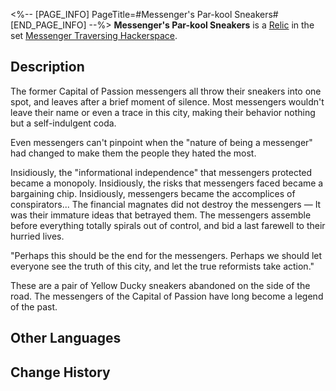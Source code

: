 <%-- [PAGE_INFO]
PageTitle=#Messenger's Par-kool Sneakers#
[END_PAGE_INFO] --%>
{{Relic Infobox
|id        = 61144
|image     = Item Messenger's Par-kool Sneakers.png{{subst:void|<!--$UPLOAD:<<SpriteOutput/RelicFigures/IconRelic_114_4.png>-<Item Messenger's Par-kool Sneakers.png>-<Relic Icons>>-->}}
|set       = Messenger Traversing Hackerspace
|piece     = Feet
|mentions  = 
}}
{{Description|A pair of sneakers that support parkour activities. It is comfortable, and that is all it needs.}}
'''Messenger's Par-kool Sneakers''' is a [[Relic]] in the set [[Messenger Traversing Hackerspace]].

==Description==
The former Capital of Passion messengers all throw their sneakers into one spot, and leaves after a brief moment of silence. Most messengers wouldn't leave their name or even a trace in this city, making their behavior nothing but a self-indulgent coda.

Even messengers can't pinpoint when the "nature of being a messenger" had changed to make them the people they hated the most.

Insidiously, the "informational independence" that messengers protected became a monopoly. Insidiously, the risks that messengers faced became a bargaining chip. Insidiously, messengers became the accomplices of conspirators... The financial magnates did not destroy the messengers &mdash; It was their immature ideas that betrayed them. The messengers assemble before everything totally spirals out of control, and bid a last farewell to their hurried lives.

"Perhaps this should be the end for the messengers. Perhaps we should let everyone see the truth of this city, and let the true reformists take action."

These are a pair of Yellow Ducky sneakers abandoned on the side of the road. The messengers of the Capital of Passion have long become a legend of the past.

==Other Languages==
{{Other Languages
|en   = Messenger's Par-kool Sneakers
|zhs  = 信使的酷跑板鞋
|zht  = 信使的酷跑板鞋
|ja   = メッセンジャーのパルクールシューズ
|ko   = 메신저의 프리러닝화
|es   = Zapatillas para parkour del mensajero
|fr   = Baskets de par-cool de messager
|ru   = Пар-кульные кроссовки вестника
|th   = Messenger's Par-kool Sneakers
|vi   = Giày Thể Thao Cực Ngầu Của Tín Sứ
|de   = Coole Turnschuhe des Boten
|id   = Messenger's Par-kool Sneakers
|pt   = Tênis de Par-kool do Mensageiro
}}

==Change History==
{{Change History|1.2}}